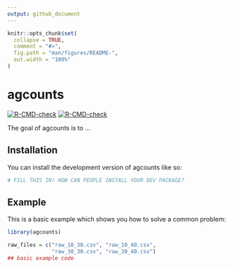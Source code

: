 ```yaml
---
output: github_document
---
```


<!-- README.md is generated from README.Rmd. Please edit that file -->

```r
knitr::opts_chunk$set(
  collapse = TRUE,
  comment = "#>",
  fig.path = "man/figures/README-",
  out.width = "100%"
)
```

# agcounts

<!-- badges: start -->
[![R-CMD-check](https://github.com/StreamlineDataScience/agcounts/actions/workflows/R-CMD-check.yaml/badge.svg)](https://github.com/StreamlineDataScience/agcounts/actions/workflows/R-CMD-check.yaml)
[![R-CMD-check](https://github.com/muschellij2/agcounter/actions/workflows/R-CMD-check.yaml/badge.svg)](https://github.com/muschellij2/agcounter/actions/workflows/R-CMD-check.yaml)
<!-- badges: end -->

The goal of agcounts is to ...

## Installation

You can install the development version of agcounts like so:

``` r
# FILL THIS IN! HOW CAN PEOPLE INSTALL YOUR DEV PACKAGE?
```

## Example

This is a basic example which shows you how to solve a common problem:

```r
library(agcounts)

raw_files = c("raw_10_30.csv", "raw_10_40.csv", 
              "raw_30_30.csv", "raw_30_40.csv")
## basic example code
```
